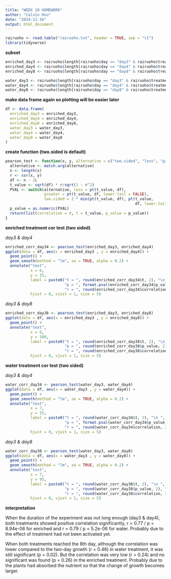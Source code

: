 ```yaml
---
title: "WEEK 10 HOMEWORK"
author: "Calvin Hsu"
date: "2024-11-16"
output: html_document
---
```

```r
rairuoho <- read.table("rairuoho.txt", header = TRUE, sep = "\t")
library(tidyverse)
```

**subset**
```r
enriched_day3 <- rairuoho$length[rairuoho$day == "day3" & rairuoho$treatment == "enriched"]
enriched_day4 <- rairuoho$length[rairuoho$day == "day4" & rairuoho$treatment == "enriched"]
enriched_day8 <- rairuoho$length[rairuoho$day == "day8" & rairuoho$treatment == "enriched"]

water_day3 <- rairuoho$length[rairuoho$day == "day3" & rairuoho$treatment == "water"]
water_day4 <- rairuoho$length[rairuoho$day == "day4" & rairuoho$treatment == "water"]
water_day8 <- rairuoho$length[rairuoho$day == "day8" & rairuoho$treatment == "water"]
```

**make data frame again so plotting will be easier later**
```r
df <- data.frame(
  enriched_day3 = enriched_day3,
  enriched_day4 = enriched_day4,
  enriched_day8 = enriched_day8,
  water_day3 = water_day3,
  water_day4 = water_day4,
  water_day8 = water_day8
)
```

**create function (two.sided is default)**
```r
pearson_test <- function(x, y, alternative = c("two.sided", "less", "greater")) {
  alternative <- match.arg(alternative)
  n <- length(x)
  r <- cor(x, y)
  df <- n - 2L
  t_value <- sqrt(df) * r/sqrt(1 - r^2)
  PVAL <- switch(alternative, less = pt(t_value, df), 
                 greater = pt(t_value, df, lower.tail = FALSE), 
                 two.sided = 2 * min(pt(t_value, df), pt(t_value, 
                                                         df, lower.tail = FALSE)))
  p_value = as.numeric(PVAL)
  return(list(correlation = r, t = t_value, p_value = p_value))
}
```

**enriched treatment cor test (two sided)**

*day3 & day4*
```r
enriched_corr_day34 <- pearson_test(enriched_day3, enriched_day4)
ggplot(data = df, aes(x = enriched_day3 , y = enriched_day4)) + 
  geom_point() +
  geom_smooth(method = "lm", se = TRUE, alpha = 0.2) +
  annotate("text", 
           x = 6, 
           y = 15, 
           label = paste0("t = ", round(enriched_corr_day34$t, 2), "\n ", 
                          "p = ", format.pval(enriched_corr_day34$p_value, digits = 3, eps = 1e-10), "\n ",
                          "r = ", round(enriched_corr_day34$correlation, 2)),
           hjust = 0, vjust = 1, size = 5)
```

*day3 & day8*
```r
enriched_corr_day38 <- pearson_test(enriched_day3, enriched_day8)
ggplot(data = df, aes(x = enriched_day3 , y = enriched_day8)) + 
  geom_point() +
  annotate("text", 
           x = 6, 
           y = 100, 
           label = paste0("t = ", round(enriched_corr_day38$t, 2), "\n ", 
                          "p = ", round(enriched_corr_day38$p_value, 2), "\n ",
                          "r = ", round(enriched_corr_day38$correlation, 2)),
           hjust = 0, vjust = 1, size = 5)
```

**water treatment cor test (two sided)**

*day3 & day4*
```r
water_corr_day34 <- pearson_test(water_day3, water_day4)
ggplot(data = df, aes(x = water_day3 , y = water_day4)) + 
  geom_point() +
  geom_smooth(method = "lm", se = TRUE, alpha = 0.2) +
  annotate("text", 
           x = 7, 
           y = 15, 
           label = paste0("t = ", round(water_corr_day34$t, 2), "\n ", 
                          "p = ", format.pval(water_corr_day34$p_value, digits = 3, eps = 1e-10), "\n ",
                          "r = ", round(water_corr_day34$correlation, 2)),
           hjust = 0, vjust = 1, size = 5)  
```

*day3 & day8*
```r
water_corr_day38 <- pearson_test(water_day3, water_day8)
ggplot(data = df, aes(x = water_day3 , y = water_day8)) + 
  geom_point() +
  geom_smooth(method = "lm", se = TRUE, alpha = 0.2) +
  annotate("text", 
           x = 7, 
           y = 95, 
           label = paste0("t = ", round(water_corr_day38$t, 2), "\n ", 
                          "p = ", round(water_corr_day38$p_value, 2), "\n ",
                          "r = ", round(water_corr_day38$correlation, 2)),
           hjust = 0, vjust = 1, size = 5)
```

**interpretation**

When the duration of the experiment was not long enough (day3 & day4), both treatments showed positive correlation significantly, r = 0.77 / p = 8.94e-06 for enriched and r = 0.79 / p = 5.2e-06 for water. Probably due to the effect of treatment had not been activated yet. 

When both treatments reached the 8th day, although the correlation was lower compared to the two-day growth (r = 0.46) in water treatment, it was still significant (p = 0.02). But the correlation was very low (r = 0.24) and no significant was found (p = 0.26) in the enriched treatment. Probably due to the plants had absorbed the nutrient so that the change of growth becomes larger. 
